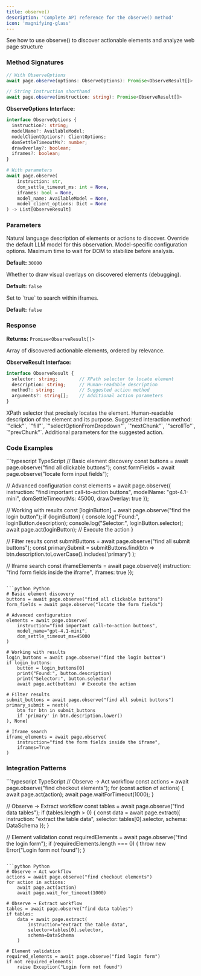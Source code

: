 ```yaml
---
title: observe()
description: 'Complete API reference for the observe() method'
icon: 'magnifying-glass'
---
```


<CardGroup cols={1}>
<Card title="Observe" icon="magnifying-glass" href="/basics/observe">
  See how to use observe() to discover actionable elements and analyze web page structure
</Card>
</CardGroup>

### Method Signatures

<Tabs>
<Tab title="TypeScript">

```typescript
// With ObserveOptions
await page.observe(options: ObserveOptions): Promise<ObserveResult[]>

// String instruction shorthand
await page.observe(instruction: string): Promise<ObserveResult[]>
```

**ObserveOptions Interface:**
```typescript
interface ObserveOptions {
  instruction?: string;
  modelName?: AvailableModel;
  modelClientOptions?: ClientOptions;
  domSettleTimeoutMs?: number;
  drawOverlay?: boolean;
  iframes?: boolean;
}
```

</Tab>
<Tab title="Python">

```python
# With parameters
await page.observe(
    instruction: str,
    dom_settle_timeout_ms: int = None,
    iframes: bool = None,
    model_name: AvailableModel = None,
    model_client_options: Dict = None
) -> List[ObserveResult]
```

</Tab>
</Tabs>

### Parameters

<ParamField path="instruction" type="string" optional>
  Natural language description of elements or actions to discover.
</ParamField>

<ParamField path="modelName" type="AvailableModel" optional>
  Override the default LLM model for this observation.
</ParamField>

<ParamField path="modelClientOptions" type="ClientOptions" optional>
  Model-specific configuration options.
</ParamField>

<ParamField path="domSettleTimeoutMs" type="number" optional>
  Maximum time to wait for DOM to stabilize before analysis.
  
  **Default:** `30000`
</ParamField>

<ParamField path="drawOverlay" type="boolean" optional>
  Whether to draw visual overlays on discovered elements (debugging).
  
  **Default:** `false`
</ParamField>

<ParamField path="iframes" type="boolean" optional>
  Set to `true` to search within iframes.
  
  **Default:** `false`
</ParamField>

### Response

**Returns:** `Promise<ObserveResult[]>`

Array of discovered actionable elements, ordered by relevance.

**ObserveResult Interface:**
```typescript
interface ObserveResult {
  selector: string;        // XPath selector to locate element
  description: string;     // Human-readable description
  method?: string;         // Suggested action method
  arguments?: string[];    // Additional action parameters
}
```

<ParamField path="selector" type="string">
  XPath selector that precisely locates the element.
</ParamField>

<ParamField path="description" type="string">
  Human-readable description of the element and its purpose.
</ParamField>

<ParamField path="method" type="string" optional>
  Suggested interaction method: `"click"`, `"fill"`, `"selectOptionFromDropdown"`, `"nextChunk"`, `"scrollTo"`, `"prevChunk"`.
</ParamField>

<ParamField path="arguments" type="string[]" optional>
  Additional parameters for the suggested action.
</ParamField>


### Code Examples

<CodeGroup>
```typescript TypeScript
// Basic element discovery
const buttons = await page.observe("find all clickable buttons");
const formFields = await page.observe("locate form input fields");

// Advanced configuration
const elements = await page.observe({
  instruction: "find important call-to-action buttons",
  modelName: "gpt-4.1-mini",
  domSettleTimeoutMs: 45000,
  drawOverlay: true
});

// Working with results
const [loginButton] = await page.observe("find the login button");
if (loginButton) {
  console.log("Found:", loginButton.description);
  console.log("Selector:", loginButton.selector);
  await page.act(loginButton); // Execute the action
}

// Filter results
const submitButtons = await page.observe("find all submit buttons");
const primarySubmit = submitButtons.find(btn => 
  btn.description.toLowerCase().includes('primary')
);

// Iframe search
const iframeElements = await page.observe({
  instruction: "find form fields inside the iframe",
  iframes: true
});
```

```python Python
# Basic element discovery
buttons = await page.observe("find all clickable buttons")
form_fields = await page.observe("locate the form fields")

# Advanced configuration  
elements = await page.observe(
    instruction="find important call-to-action buttons",
    model_name="gpt-4.1-mini",
    dom_settle_timeout_ms=45000
)

# Working with results
login_buttons = await page.observe("find the login button")
if login_buttons:
    button = login_buttons[0]
    print("Found:", button.description)
    print("Selector:", button.selector)
    await page.act(button)  # Execute the action

# Filter results
submit_buttons = await page.observe("find all submit buttons")
primary_submit = next((
    btn for btn in submit_buttons 
    if 'primary' in btn.description.lower()
), None)

# Iframe search
iframe_elements = await page.observe(
    instruction="find the form fields inside the iframe",
    iframes=True
)
```
</CodeGroup>

### Integration Patterns

<CodeGroup>
```typescript TypeScript
// Observe → Act workflow
const actions = await page.observe("find checkout elements");
for (const action of actions) {
  await page.act(action);
  await page.waitForTimeout(1000);
}

// Observe → Extract workflow
const tables = await page.observe("find data tables");
if (tables.length > 0) {
  const data = await page.extract({
    instruction: "extract the table data",
    selector: tables[0].selector,
    schema: DataSchema
  });
}

// Element validation
const requiredElements = await page.observe("find the login form");
if (requiredElements.length === 0) {
  throw new Error("Login form not found");
}
```

```python Python
# Observe → Act workflow  
actions = await page.observe("find checkout elements")
for action in actions:
    await page.act(action)
    await page.wait_for_timeout(1000)

# Observe → Extract workflow
tables = await page.observe("find data tables")
if tables:
    data = await page.extract(
        instruction="extract the table data",
        selector=tables[0].selector,
        schema=DataSchema
    )

# Element validation
required_elements = await page.observe("find login form")
if not required_elements:
    raise Exception("Login form not found")
```
</CodeGroup>